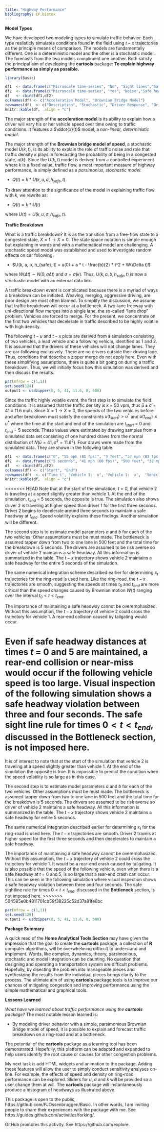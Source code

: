 ```yaml
---
title: "Highway Performance"
bibliography: CF.bibtex
---
```


__Model Types__

We have developed two modeling types to simulate traffic behavior.  Each type realisticly simulates conditions found in the field  using $t-x$ trajectories as the principle means of comparison. The models  are fundamentally different. One is a deterministic model and the other is a stochastic model. The forecasts from the two models compliment one another. Both satisfy the principal aim of developing the __cartools__ package: __To explain highway performance as simply as possible.__  

```r
library(Basic)
```



``` r

df1  <- data.frame(c("Microscale time-series", "No", "Sight lines","Safe headway", "No"))
df2  <- data.frame(c("Microscale time-series", "Yes", "Noise","Safe headway", "Yes"))
df   <- cbind(df1,df2)
colnames(df) <- c("Acceleration Model", "Brownian Bridge Model")
rownames(df)  <- c("Description", "Stochastic", "Driver Response", "Driver Risk Aversion", "Empirical Data Link")
knitr::kable(df,  align = "c")
```

The major strength of the  __acceleration model__ is its ability to explain how a driver will vary his or her vehicle speed over time owing to traffic conditions. It features a $\ddot{x}(t)$ model, a _non-linear, deterministic model_. 

The major strength of the __Brownian bridge model of speed__, a stochastic model $U(k,t)$, is its ability to explain the role of traffic noise and role that traffic density $k$ plays in forecasting the probability of being in a congested state, $\pi(k).$ Since the $U(k,t)$ model is derived from a controlled experiment where $k$ is a fixed value, traffic flow, a most important measure of highway performance, is simply defined as a _parsimonius, stochastic model_:

* $Q(t)  = k * U(k, u, \sigma, h_{safe}, t)$.

To draw attention to the significance of the model in explaining traffic flow with $k$, we rewrite as:

* $Q(t)  = k * U(t)$

where $U(t) = U(k, u, \sigma, h_{safe}, t)$.



__Traffic Breakdown__ 

What is a traffic breakdown?  It is as the transition from a free-flow state to a congested state, $X = 1 \rightarrow X = 0$. The state space notation is simple enough but explaining in words and with a mathematical model are challenging. A stochastic speed model was established and used to investigate random effects on car following. 

* $U(k, a, b, h_{safe}, t) =  u(0) +  a * t - \frac{b}{2} * t^2 + W(\Delta t)$

where $W(\Delta t) \sim N(0, \sigma \Delta t)$ and  $\sigma = \sigma(k)$. Thus, $U(k, a, b, h_{safe}, t)$ is now a stochastic model with an external data link.  

A traffic breakdown event is complicated because there is a myriad of ways a breakdown can be initiated. Weaving, merging, aggressive driving, are poor design are most often blamed. To simplify the discussion, we assume that traffic breakdown will occur at a bottleneck. A  two-lane freeway with uni-directional flow merges into a single lane, the so-called "lane drop" problem. Vehicles are forced to merge. For the present, we concentrate on the first two vehicles that decelerate in traffic described to be highly volatile with high density.  

The following $t-u$ and $t-x$ plots are derived from  a simulation consisting of two vehicles, a lead vehicle and a following vehicle, identified as  1 and 2. It is assumed that the drivers of these vehicles will not change lanes. They are car-following exclusively. There are no drivers outside their driving lane. Thus, conditions that describe a zipper merge do not apply here.  Even with these simplifying assumptions, there is quite a bit going on during a traffic breakdown. Thus, we will initially focus  how this simulation was derived and then discuss the results.


```r
par(mfrow = c(1,1))
set.seed(124)
output1 <- usdzipper(0, 5, 41, 11.6, 0, 500)

```

Since the traffic highly volatile event, the first step is to simulate the field conditions. It is assumed that the traffic density is $k$ = 50 vpm, thus $\bar{u} \pm \hat{\sigma} = 41 \pm 11.6$ mph. Since $X = 1 \rightarrow X = 0$, the speeds of the two vehicles before and after breakdown must satisfy the constraints $u(t_{start}) > u^*$ and $u(t_{end}) \le u^*$ where the time at the start and end of the simulation are $t_{start}$ = 0 and $t_{end}$ = 5 seconds. These values were estimated by drawing samples from a simulated data set consisting of one hundred draws from the normal distribution of $N(\bar{u} = 41, \hat{\sigma}^2 = 11.6^2)$. Four draws were made from the simulated data. They are shown in the following table. 

``` r

df1  <- data.frame(c("0", "55 mph (81 fps)", "0 feet", "57 mph (83 fps)", "-68 feet"))
df2  <- data.frame(c("5 seconds", "41 mph (60 fps)", "500 feet", "32 mph (47 fps)", "455 feet"))
df   <- cbind(df1,df2)
colnames(df) <- c("Start", "End")
rownames(df)  <- c("Time t", "Vehicle 1:  u", "Vehicle 1:  x",  "Vehicle 2:  u", "Vehicle 2:  x")
knitr::kable(df,  align = "c")
```

<<<<<<< HEAD
Note that at the start of the simulation, $t = 0$, that vehicle 2 is traveling at a speed slightly greater than vehicle 1. At the end of the simulation, $t_{end}$ = 5 seconds, the opposite is true.  The simulation also shows driver 2 is traveling at higher speed than driver 1 for the first three seconds. Driver 2 begins to  decelerate around three seconds to maintain a safe headway at $t_{end}$. Speed volatility explains these findings. Another simulation will be different.

The second step is to estimate model parameters $a$ and $b$ for each of the two vehicles. Other assumptions must be must made. The bottleneck is assumed tapper down from two to one lane in 500 feet and the total time for the breakdown is 5 seconds. The drivers are assumed to be risk averse so driver of vehicle 2 maintains a safe headway. All this information is summarized in the table. The $t-x$ trajectory shows vehicle 2 maintains a safe headway for the entire 5 seconds of the simulation. 

The same numerical integration scheme described earlier for determining $x_t$ trajectories for the ring-road is used here. Like the ring-road, the $t-x$ trajectories are smooth, suggesting the speeds at times $t_0$ and $t_{end}$ are more critical than the speed changes caused by Brownian motion $W(t)$ ranging over the interval $t_0 < t < t_{end}$. 

The importance of maintaining a safe headway cannot be overemphasized. Without this assumption, the $t-x$ trajectory of vehicle 2 could cross the trajectory for vehicle 1. A rear-end collision caused by tailgating would occur.  

Even if  safe headway distances at times $t$ = 0 and 5 are maintained,  a rear-end collision or near-miss would occur if the following vehicle speed is  too large.  Visual inspection of the following simulation shows a safe headway violation between three and four seconds. The safe sight line rule for times $0 < t < t_{end}$, discussed in the __Bottleneck__ section,  is not imposed here. 
=======
It is of interest to note that at the start of the simulation that vehicle 2 is traveling at a speed slightly greater than vehicle 1. At the end of the simulation the opposite is true. It is impossible to predict the condition when the speed volatility is so large as in this case. 

The second step is to estimate model parameters $a$ and $b$ for each of the two vehicles. Other assumptions must be must made. The bottleneck is assumed tapper down from two to one lane in 500 feet and the total time for the breakdown is 5 seconds. The drivers are assumed to be risk averse so driver of vehicle 2 maintains a safe headway. All this information is summarized in the table. The $t-x$ trajectory shows vehicle 2 maintains a safe headway for entire 5 seconds. 

The same numerical integration described earlier for determining $x_t$ for the ring-road is used here. The $t-x$ trajectories are smooth. Driver 2 travels at higher speed for the first three seconds and then decelerates to maintain a safe headway. 

The importance of maintaining a safe headway cannot be overemphasized. Without this assumption, the $t-x$ trajectory of vehicle 2 could cross the trajectory for vehicle 1. It would be a rear-end crash caused by tailgating. It is also possible that the speed of the following vehicle, even when there is a safe headway at $t$ = 0 and 5, is so large that a rear-end crash can occur. This can be seen in the following simulation where visual inspection shows a safe headway violation between three and four seconds. The safe sightline rule for times $0 < t < t_{end}$, discussed in the __Bottleneck__ section,  is not imposed here. 
>>>>>>> 564595e0b4811701cb59f38225c52d37a81fe8bc


```r
par(mfrow = c(1,1))
set.seed(129)
output1 <- usdzipper(0, 5, 41, 11.6, 0, 500)

```



__Package Summary__ 

A quick read of the __Home Analytical Tools Section__ may have given the impression that the goal to create the __cartools__ package, a collection of __R__ computer algorithms, will be overwhelming difficult to understand and implement. Words, like complex, dynamics, theory, parsimonious, stochastic and model integration can be daunting. No question that designing and operating a transportation system are difficult problems. Hopefully, by disecting the problem into manageable pieces and synthesizing the  results from the individual pieces brings clarity to the process. The ultimate aim of using __cartools__ package tools is to improve our chances of mitigating congestion and improving performance using the simple mathematical and graphical tools.


__Lessons Learned__

_What have we learned about traffic performance using the __cartools__ package?_ The most notable lesson learned is:

* By modeling driver behavior with a simple, parsimonious  Brownian Bridge model of speed, it is possible to explain and forecast  traffic  breakdown on a ring-road and at a bottleneck.  

The potential of the __cartools__ package as a learning tool has been demonstrated. Hopefully, this platform can be adapted and expanded to help users  identify the root cause or causes for other congestion problems. 

My next task is add HTML widgets and animation  to the package. Adding these features will allow the user to simply conduct sensitivity analyses on-line. For example, the effects of speed  and density on ring-road performance can be explored. Sliders for $u$, $\sigma$ and $k$ will be provided so a user change them at will. The __cartools__ package will instantaneously produce a histogram of headways as illustrated above.

This package is open to the public, https://github.com/PJOssenbruggen/Basic. In other words, I am inviting people to share their experiences with the package with me. See https://guides.github.com/activities/forking/. 

GitHub promotes this activity. See https://github.com/explore. 

